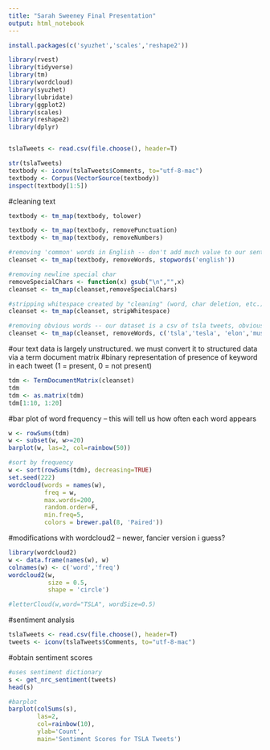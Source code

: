 ```yaml
---
title: "Sarah Sweeney Final Presentation"
output: html_notebook
---
```

```r
install.packages(c('syuzhet','scales','reshape2'))
```

```r
library(rvest)
library(tidyverse)
library(tm)
library(wordcloud)
library(syuzhet)
library(lubridate)
library(ggplot2)
library(scales)
library(reshape2)
library(dplyr)
```

```r
```


```r
tslaTweets <- read.csv(file.choose(), header=T)
```

```r
str(tslaTweets)
textbody <- iconv(tslaTweets$Comments, to="utf-8-mac")
textbody <- Corpus(VectorSource(textbody))
inspect(textbody[1:5])
```

#cleaning text
```r
textbody <- tm_map(textbody, tolower)

textbody <- tm_map(textbody, removePunctuation)
textbody <- tm_map(textbody, removeNumbers)

#removing 'common' words in English -- don't add much value to our sentiment analysis
cleanset <- tm_map(textbody, removeWords, stopwords('english'))

#removing newline special char
removeSpecialChars <- function(x) gsub("\n","",x)
cleanset <- tm_map(cleanset,removeSpecialChars)

#stripping whitespace created by "cleaning" (word, char deletion, etc.)
cleanset <- tm_map(cleanset, stripWhitespace)

#removing obvious words -- our dataset is a csv of tsla tweets, obviously that will be most common #word
cleanset <- tm_map(cleanset, removeWords, c('tsla','tesla', 'elon','musk', 'replying', 'elonmusk','will'))
```

#our text data is largely unstructured. we must convert it to structured data via a term document matrix
#binary representation of presence of keyword in each tweet (1 = present, 0 = not present)
```r
tdm <- TermDocumentMatrix(cleanset)
tdm
tdm <- as.matrix(tdm)
tdm[1:10, 1:20]
```

#bar plot of word frequency -- this will tell us how often each word appears
```r
w <- rowSums(tdm)
w <- subset(w, w>=20)
barplot(w, las=2, col=rainbow(50))
```
```r
#sort by frequency
w <- sort(rowSums(tdm), decreasing=TRUE)
set.seed(222)
wordcloud(words = names(w), 
          freq = w, 
          max.words=200, 
          random.order=F,
          min.freq=5,
          colors = brewer.pal(8, 'Paired'))
```
#modifications with wordcloud2 -- newer, fancier version i guess?
```r
library(wordcloud2)
w <- data.frame(names(w), w)
colnames(w) <- c('word','freq')
wordcloud2(w,
           size = 0.5,
           shape = 'circle')
```

```r
#letterCloud(w,word="TSLA", wordSize=0.5)
```

#sentiment analysis
```r
tslaTweets <- read.csv(file.choose(), header=T)
tweets <- iconv(tslaTweets$Comments, to="utf-8-mac")
```

#obtain sentiment scores
```r
#uses sentiment dictionary
s <- get_nrc_sentiment(tweets)
head(s)
```
```r
#barplot
barplot(colSums(s),
        las=2,
        col=rainbow(10),
        ylab='Count',
        main='Sentiment Scores for TSLA Tweets')
```
